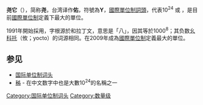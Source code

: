 {{NoteTA
|T=zh-cn:尧; zh-tw:佑;
|G1=Science
|G2=Unit
}}
'''尧它'''（{{lang-en|Yotta-}}），简称'''尧'''，台湾译作'''佑'''，符號為'''Y'''，[[國際單位制詞頭|國際單位制詞頭]]，代表10<sup>24</sup> 或 {{gaps|1|000|000|000|000|000|000|000|000}}，是目前[[國際單位制|國際單位制]]定義下最大的單位。

1991年開始採用，字根源於{{lang-gre|οκτώ}}和拉丁文{{lang|la|oct-}}，意思是「八」，因其等於1000<sup>8</sup>；其负数[[幺科托|幺科托]]（攸；yocto）的词源相同。在2009年成為[[國際單位制|國際單位制]]定義最大的單位。

{{国际单位制词头}}

== 参见 ==
* [[国际单位制词头|国际单位制词头]]
* [[秭|秭]] - 在中文数字中也是大數10<sup>24</sup>的名稱之一

[[Category:国际单位制词头|Category:国际单位制词头]]
[[Category:数量级|Category:数量级]]